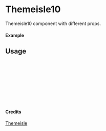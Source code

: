 
<Meta of={Themeisle10} title="Themeisle/Themeisle10" />

# Themeisle10

Themeisle10 component with different props.

#### Example

<Canvas of={Themeisle10.Primary} />

## Usage

```ts
import { Themeisle10 } from "yadl-ui";

const Example = () => {
  return (
      <Themeisle10 />
  );
};

export default Example;
```

#### Credits
[Themeisle](https://themeisle.com/illustrations)

